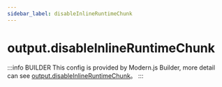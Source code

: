 ```yaml
---
sidebar_label: disableInlineRuntimeChunk
---
```


# output.disableInlineRuntimeChunk

:::info BUILDER
This config is provided by Modern.js Builder, more detail can see [output.disableInlineRuntimeChunk](https://modernjs.dev/builder/en/api/config-output.html#output-disableinlineruntimechunk)。
:::


<Main />
